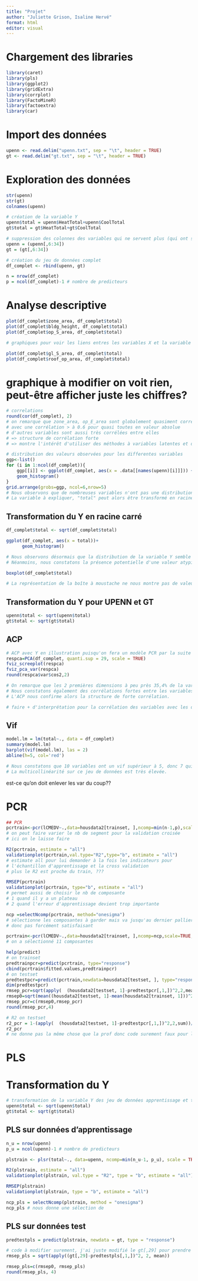 ```yaml
---
title: "Projet"
author: "Juliette Grison, Isaline Hervé"
format: html
editor: visual
---
```


# Chargement des libraries

```r
library(caret)
library(pls)
library(ggplot2)
library(gridExtra)
library(corrplot)
library(FactoMineR)
library(factoextra)
library(car)
```

# Import des données

```r
upenn <- read.delim("upenn.txt", sep = "\t", header = TRUE)
gt <- read.delim("gt.txt", sep = "\t", header = TRUE)
```

# Exploration des données

```r
str(upenn)
str(gt)
colnames(upenn)
```

```r
# création de la variable Y
upenn$total = upenn$HeatTotal+upenn$CoolTotal
gt$total = gt$HeatTotal+gt$CoolTotal
```

```r
# suppression des colonnes des variables qui ne servent plus (qui ont servis pour le Y, et ID)
upenn = (upenn[,6:34])
gt = (gt[,6:34])
```

```r
# création du jeu de données complet
df_complet <- rbind(upenn, gt)
```

```r
n = nrow(df_complet)
p = ncol(df_complet)-1 # nombre de predicteurs
```

# Analyse descriptive

```r
plot(df_complet$zone_area, df_complet$total)
plot(df_complet$bldg_height, df_complet$total)
plot(df_complet$op_S_area, df_complet$total)

# graphiques pour voir les liens entres les variables X et la variable Y, afin de voir si le modèle convient bien à l'ensemble des données et s'il n'y a pas de problèmes de structure

plot(df_complet$gl_S_area, df_complet$total)
plot(df_complet$roof_op_area, df_complet$total)

```

# graphique à modifier on voit rien, peut-être afficher juste les chiffres?
```r
# correlations
round(cor(df_complet), 2)
# on remarque que zone_area, op_E_area sont globalement quasiment corrélées avec toutes les variables
# avec une corrélation > à 0.6 pour quasi toutes en valeur absolue
# d'autres variables sont aussi très corrélées entre elles
# => structure de corrélation forte 
# => montre l'intérêt d'utiliser des méthodes à variables latentes et de ne pas se limiter à la régression multiple
```

```r
# distribution des valeurs observées pour les differentes variables 
ggp<-list()
for (i in 1:ncol(df_complet)){
    ggp[[i]] <- ggplot(df_complet, aes(x = .data[[names(upenn)[i]]])) +
    geom_histogram()
}
grid.arrange(grobs=ggp, ncol=6,nrow=5) 
# Nous observons que de nombreuses variables n'ont pas une distribution qui paraît normale
# La variable à expliquer, "total" peut alors être transformé en racine carré afin de voir si cela améliore la distribution de ces erreurs
```

## Transformation du Y en racine carré

```r
df_complet$total <- sqrt(df_complet$total)

ggplot(df_complet, aes(x = total))+
      geom_histogram()

# Nous observons désormais que la distribution de la variable Y semble davantage normale une fois mise en racine carré. Ainsi, nous conserverons cette forme pour la suite de l'analyse.
# Néanmoins, nous constatons la présence potentielle d'une valeur atypique.
```

```r
boxplot(df_complet$total)

# La représentation de la boîte à moustache ne nous montre pas de valeurs potentiellement atypiques. Alors, nous conserverons toutes les observations pour la suite de l'analyse.
```

## Transformation du Y pour UPENN et GT

```r
upenn$total <- sqrt(upenn$total)
gt$total <- sqrt(gt$total)
```

## ACP

```r
# ACP avec Y en illustration puisqu'on fera un modèle PCR par la suite
respca=PCA(df_complet, quanti.sup = 29, scale = TRUE)
fviz_screeplot(respca)
fviz_pca_var(respca)
round(respca$var$cos2,2)

# On remarque que les 2 premières dimensions à peu près 35,4% de la variance, ce qui n'est pas très élevé
# Nous constatons également des corrélations fortes entre les variables "area" et entre les variables"week" notamment 
# L'ACP nous confirme alors la structure de forte corrélation.

# faire + d'interprétation pour la corrélation des variables avec les dimensiosn par rapport aux flèches

```

## Vif

```r
model.lm = lm(total~., data = df_complet)
summary(model.lm)
barplot(vif(model.lm), las = 2)
abline(h=5, col='red')

# Nous constatons que 10 variables ont un vif supérieur à 5, donc 7 qui ont un vif supérieur à 10
# La multicollinéarité sur ce jeu de données est très élevée.
```

est-ce qu'on doit enlever les var du coup??

# PCR

```r
## PCR
pcrtrain<-pcr(lCMEDV~.,data=housdata2[trainset, ],ncomp=min(n-1,p),scale=TRUE, validation = "CV")    
# on peut faire varier le nb de segment pour la validation croisée
# ici on le laisse faire

R2(pcrtrain, estimate = "all")
validationplot(pcrtrain,val.type="R2",type="b", estimate = "all")
# estimate all pour lui demander à la fois les indicateurs pour
# l'échantillon d'apprentissage et la cross validation
# plus le R2 est proche du train, ???

RMSEP(pcrtrain)
validationplot(pcrtrain, type="b", estimate = "all")
# permet aussi de choisir le nb de composante
# 1 quand il y a un plateau
# 2 quand l'erreur d'apprentissage devient trop importante

ncp =selectNcomp(pcrtrain, method="onesigma")
# sélectionne les composantes à garder mais va jusqu'au dernier pallier
# donc pas forcément satisfaisant

pcrtrain<-pcr(lCMEDV~.,data=housdata2[trainset, ],ncomp=ncp,scale=TRUE, validation = "CV")    
# on a sélectionné 11 composantes

help(predict)
# on trainset
predtrainpcr=predict(pcrtrain, type="response")
cbind(pcrtrain$fitted.values,predtrainpcr)
# on testset
predtestpcr=predict(pcrtrain,newdata=housdata2[testset, ], type="response")
dim(predtestpcr)
rmsep_pcr=sqrt(apply(  (housdata2[testset, 1]-predtestpcr[,1,])^2,2,mean))
rmsep0=sqrt(mean((housdata2[testset, 1]-mean(housdata2[trainset, 1]))^2))
rmsep_pcr=c(rmsep0,rmsep_pcr)
round(rmsep_pcr,4)

# R2 on testset
r2_pcr = 1-(apply(  (housdata2[testset, 1]-predtestpcr[,1,])^2,2,sum))/sum(housdata2[testset, 1]-mean(housdata2[testset, 1])^2)
r2_pcr
# ne donne pas la même chose que la prof donc code surement faux pour la formule du R2
```



# PLS

# Transformation du Y 

```r
# transformation de la variable Y des jeu de données apprentissage et test en racine carré
upenn$total <- sqrt(upenn$total)
gt$total <- sqrt(gt$total)
```

## PLS sur données d'apprentissage

```r
n_u = nrow(upenn)
p_u = ncol(upenn)-1 # nombre de predicteurs

plstrain <- plsr(total~., data=upenn, ncomp=min(n_u-1, p_u), scale = TRUE, validation = "CV")    

R2(plstrain, estimate = "all")
validationplot(plstrain, val.type = "R2", type = "b", estimate = "all")

RMSEP(plstrain)
validationplot(plstrain, type = "b", estimate = "all")

ncp_pls = selectNcomp(plstrain, method = "onesigma")
ncp_pls # nous donne une sélection de 
```

## PLS sur données test

```r
predtestpls = predict(plstrain, newdata = gt, type = "response")
```

```r
# code à modifier surement, j'ai juste modifié le gt[,29] pour prendre le Y de gt
rmsep_pls = sqrt(apply((gt[,29]-predtestpls[,1,])^2, 2, mean))

rmsep_pls=c(rmsep0, rmsep_pls)
round(rmsep_pls, 4)
```

